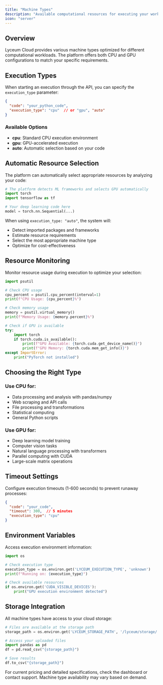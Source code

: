 ```yaml
---
title: "Machine Types"
description: "Available computational resources for executing your workloads"
icon: "server"
---
```


## Overview

Lyceum Cloud provides various machine types optimized for different computational workloads. The platform offers both CPU and GPU configurations to match your specific requirements.

## Execution Types

When starting an execution through the API, you can specify the `execution_type` parameter:

```json
{
  "code": "your_python_code",
  "execution_type": "cpu"  // or "gpu", "auto"
}
```

### Available Options
- **cpu**: Standard CPU execution environment
- **gpu**: GPU-accelerated execution
- **auto**: Automatic selection based on your code

## Automatic Resource Selection

The platform can automatically select appropriate resources by analyzing your code:

```python
# The platform detects ML frameworks and selects GPU automatically
import torch
import tensorflow as tf

# Your deep learning code here
model = torch.nn.Sequential(...)
```

When using `execution_type: "auto"`, the system will:
- Detect imported packages and frameworks
- Estimate resource requirements
- Select the most appropriate machine type
- Optimize for cost-effectiveness

## Resource Monitoring

Monitor resource usage during execution to optimize your selection:

```python
import psutil

# Check CPU usage
cpu_percent = psutil.cpu_percent(interval=1)
print(f"CPU Usage: {cpu_percent}%")

# Check memory usage
memory = psutil.virtual_memory()
print(f"Memory Usage: {memory.percent}%")

# Check if GPU is available
try:
    import torch
    if torch.cuda.is_available():
        print(f"GPU Available: {torch.cuda.get_device_name()}")
        print(f"GPU Memory: {torch.cuda.mem_get_info()}")
except ImportError:
    print("PyTorch not installed")
```

## Choosing the Right Type

### Use CPU for:
- Data processing and analysis with pandas/numpy
- Web scraping and API calls
- File processing and transformations
- Statistical computing
- General Python scripts

### Use GPU for:
- Deep learning model training
- Computer vision tasks
- Natural language processing with transformers
- Parallel computing with CUDA
- Large-scale matrix operations

## Timeout Settings

Configure execution timeouts (1-600 seconds) to prevent runaway processes:

```json
{
  "code": "your_code",
  "timeout": 300,  // 5 minutes
  "execution_type": "cpu"
}
```

## Environment Variables

Access execution environment information:

```python
import os

# Check execution type
execution_type = os.environ.get('LYCEUM_EXECUTION_TYPE', 'unknown')
print(f"Running on: {execution_type}")

# Check available resources
if os.environ.get('CUDA_VISIBLE_DEVICES'):
    print("GPU execution environment detected")
```

## Storage Integration

All machine types have access to your cloud storage:

```python
# Files are available at the storage path
storage_path = os.environ.get('LYCEUM_STORAGE_PATH', '/lyceum/storage/')

# Access your uploaded files
import pandas as pd
df = pd.read_csv("{storage_path}")

# Save results
df.to_csv("{storage_path}")
```

<Note>
For current pricing and detailed specifications, check the dashboard or contact support. Machine type availability may vary based on demand.
</Note>